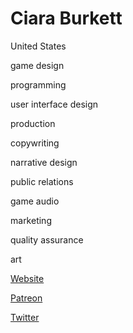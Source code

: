 # Ciara Burkett

<Location>

United States

</Location>

<Skills>

game design

programming

user interface design

production

copywriting

narrative design

public relations

game audio

marketing

quality assurance

art

</Skills>

<Personal>

[Website](http://ciara.itch.io/)

[Patreon](https://www.patreon.com/CiaraBurkett)

[Twitter](https://twitter.com/CiaraBurkett)

</Personal>


